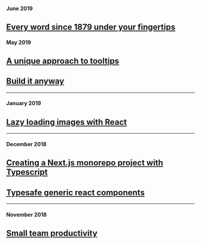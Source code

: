 #### June 2019

## [Every word since 1879 under your fingertips](/blog/every-word-since-1879-under-your-fingertips)

#### May 2019

## [A unique approach to tooltips](/blog/a-unique-approach-to-tooltips)

## [Build it anyway](/blog/build-it-anyway)

---

#### January 2019

## [Lazy loading images with React](/blog/lazy-loading-images-with-react)

---

#### December 2018

## [Creating a Next.js monorepo project with Typescript](/blog/next-typescript-monorepo)

## [Typesafe generic react components](/blog/typesafe-react-components)

---

#### November 2018

## [Small team productivity](/blog/productivity)
